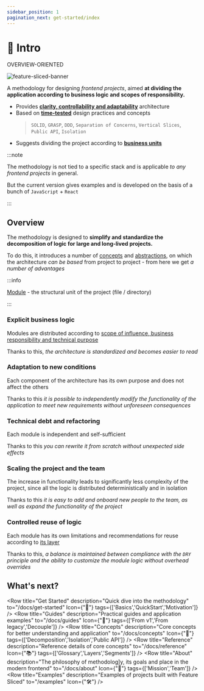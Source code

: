 ```yaml
---
sidebar_position: 1
pagination_next: get-started/index
---
```


# 🔎 Intro

<span class="badge badge--secondary margin-bottom--md">OVERVIEW-ORIENTED</span>

![feature-sliced-banner](/img/banner.jpg)

A methodology for designing *frontend projects*, aimed **at dividing the application according to business logic and scopes of responsibility.**

- Provides [**clarity, controllability and adaptability**][refs-arch-req] architecture
- Based on [**time-tested**][refs-motivation-why] design practices and concepts
    > `SOLID`, `GRASP`, `DDD`, `Separation of Concerns`, `Vertical Slices`, `Public API`, `Isolation`
- Suggests dividing the project according to [**business units**][ext-ubiq-lang]

:::note

The methodology is not tied to a specific stack and is applicable *to any frontend projects* in general.

But the current version gives examples and is developed on the basis of a bunch of `JavaScript` + `React`

:::

## Overview

The methodology is designed to **simplify and standardize the decomposition of logic for large and long-lived projects.**

To do this, it introduces a number of [concepts][refs-concepts] and [abstractions][refs-splitting], on which the architecture *can be based* from project to project - from here we get *a number of advantages*

:::info

[Module][refs-module] - the structural unit of the project (file / directory)

:::

### Explicit business logic

Modules are distributed according to [scope of influence, business responsibility and technical purpose][refs-splitting]

Thanks to this, *the architecture is standardized and becomes easier to read*

### Adaptation to new conditions

Each component of the architecture has its own purpose and does not affect the others

Thanks to this *it is possible to independently modify the functionality of the application to meet new requirements without unforeseen consequences*

### Technical debt and refactoring

Each module is independent and self-sufficient

Thanks to this *you can rewrite it from scratch without unexpected side effects*

### Scaling the project and the team

The increase in functionality leads to significantly less complexity of the project, since all the logic is distributed deterministically and in isolation

Thanks to this *it is easy to add and onboard new people to the team, as well as expand the functionality of the project*

### Controlled reuse of logic

Each module has its own limitations and recommendations for reuse according to [its layer][refs-splitting--layers]

Thanks to this, *a balance is maintained between compliance with the `DRY` principle and the ability to customize the module logic without overhead overrides*

## What's next?


<Row 
    title="Get Started" 
    description="Quick dive into the methodology"
    to="/docs/get-started"
    Icon={"🚀"}
    tags={['Basics','QuickStart','Motivation']}
/>
<Row 
    title="Guides" 
    description="Practical guides and application examples"
    to="/docs/guides"
    Icon={"🎯"}
    tags={['From v1','From legacy','Decouple']}
/>
<Row 
    title="Concepts" 
    description="Core concepts for better understanding and application"
    to="/docs/concepts"
    Icon={"🧩"}
    tags={['Decomposition','Isolation','Public API']}
/>
<Row 
    title="Reference" 
    description="Reference details of core concepts"
    to="/docs/reference"
    Icon={"📚"}
    tags={['Glossary','Layers','Segments']}
/>
<Row 
    title="About" 
    description="The philosophy of methodolog]y, its goals and place in the modern frontend"
    to="/docs/about"
    Icon={"🍰"}
    tags={['Mission','Team']}
/>
<Row 
    title="Examples" 
    description="Examples of projects built with Feature Sliced"
    to="/examples"
    Icon={"🛠"}
/>

[refs-getstarted]: /docs/get-started/overview
[refs-concepts]: /docs/concepts
[refs-guides]: /docs/guides
[refs-migration-v1]: /docs/guides/migration-from-v1
[refs-reference]: /docs/reference
[refs-module]: /docs/reference/glossary#module
[refs-about]: /docs/about

[refs-splitting]: /docs/concepts/app-splitting
[refs-splitting--layers]: /docs/concepts/app-splitting#group-layers
[refs-arch-req]: https://feature-sliced.design/docs/concepts/architecture#requirements
[refs-motivation-why]: https://feature-sliced.design/docs/get-started/motivation#why-are-there-not-enough-existing-solutions

[ext-ubiq-lang]: https://thedomaindrivendesign.io/developing-the-ubiquitous-language
[refs-motivation]: /docs/get-started/motivation


[refs-low-coupling]: /docs/guides/low-coupling
<!-- FIXME: Refer to the root later, not to the first element -->
[refs-examples]: /docs/guides/examples/viewer
